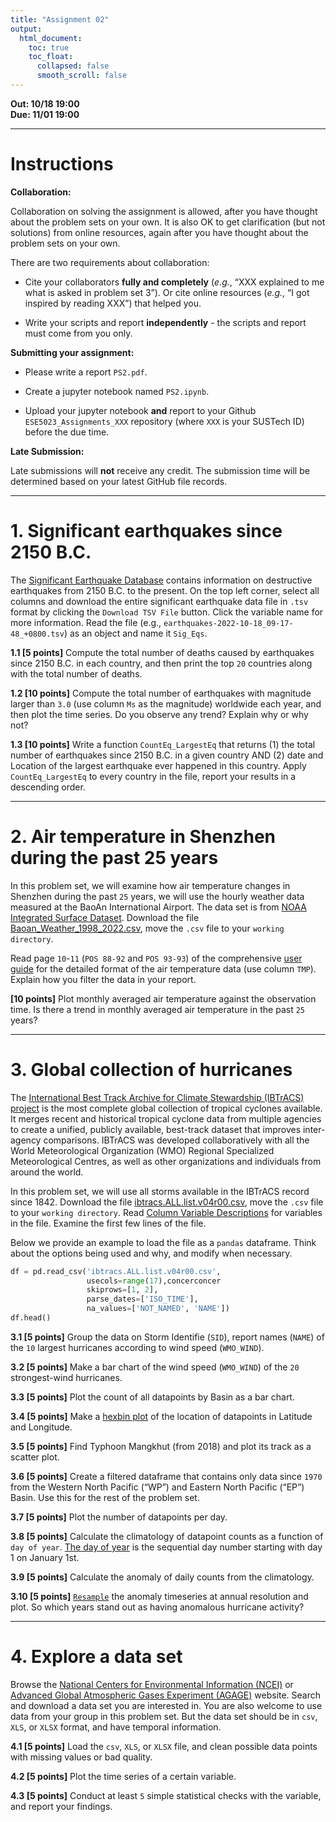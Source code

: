 ---
title: "Assignment 02"
output:
  html_document:
    toc: true
    toc_float:
      collapsed: false
      smooth_scroll: false
---

**Out: 10/18 19:00 **  
**Due: 11/01 19:00 **  

***

# Instructions  

**Collaboration:**  

Collaboration on solving the assignment is allowed, after you have thought about the problem sets on your own. It is also OK to get clarification (but not solutions) from online resources, again after you have thought about the problem sets on your own. 

There are two requirements about collaboration: 

* Cite your collaborators **fully and completely** (*e.g.*, "XXX explained to me what is asked in problem set 3"). Or cite online resources (*e.g.*, "I got inspired by reading XXX") that helped you.

* Write your scripts and report **independently** - the scripts and report must come from you only.

**Submitting your assignment:**  

* Please write a report `PS2.pdf`. 

* Create a jupyter notebook named `PS2.ipynb`. 

* Upload your jupyter notebook **and** report to your Github `ESE5023_Assignments_XXX` repository (where `XXX` is your SUSTech ID) before the due time.

**Late Submission:**  

Late submissions will **not** receive any credit. The submission time will be determined based on your latest GitHub file records.

***

# 1. Significant earthquakes since 2150 B.C.

The [Significant Earthquake Database](https://www.ngdc.noaa.gov/hazel/view/hazards/earthquake/event-data) contains information on destructive earthquakes from 2150 B.C. to the present. On the top left corner, select all columns and download the entire significant earthquake data file in `.tsv` format by clicking the `Download TSV File` button. Click the variable name for more information. Read the file (e.g., `earthquakes-2022-10-18_09-17-48_+0800.tsv`) as an object and name it `Sig_Eqs`.

**1.1 [5 points]** Compute the total number of deaths caused by earthquakes since 2150 B.C. in each country, and then print the top `20` countries along with the total number of deaths.

**1.2 [10 points]** Compute the total number of earthquakes with magnitude larger than `3.0` (use column `Ms` as the magnitude) worldwide each year, and then plot the time series. Do you observe any trend? Explain why or why not? 

**1.3 [10 points]** Write a function `CountEq_LargestEq` that returns (1) the total number of earthquakes since 2150 B.C. in a given country AND (2) date and Location of the largest earthquake ever happened in this country. Apply `CountEq_LargestEq` to every country in the file, report your results in a descending order.

***

# 2. Air temperature in Shenzhen during the past 25 years

In this problem set, we will examine how air temperature changes in Shenzhen during the past `25` years, we will use the hourly weather data measured at the BaoAn International Airport. The data set is from [NOAA Integrated Surface Dataset](https://www.ncei.noaa.gov/metadata/geoportal/rest/metadata/item/gov.noaa.ncdc%3AC00532/html). Download the file [Baoan_Weather_1998_2022.csv](http://172.18.31.60/index.php/s/GnxWttgiSfFSp9x), move the `.csv` file to your `working directory`. 

Read page `10`-`11` (`POS 88-92` and `POS 93-93`) of the comprehensive [user guide](https://www.ncei.noaa.gov/data/global-hourly/doc/isd-format-document.pdf) for the detailed format of the air temperature data (use column `TMP`). Explain how you filter the data in your report. 

**[10 points]** Plot monthly averaged air temperature against the observation time. Is there a trend in monthly averaged air temperature in the past `25` years? 

***

# 3. Global collection of hurricanes

The [International Best Track Archive for Climate Stewardship (IBTrACS) project](https://www.ncei.noaa.gov/products/international-best-track-archive?name=ibtracs-data) is the most complete global collection of tropical cyclones available. It merges recent and historical tropical cyclone data from multiple agencies to create a unified, publicly available, best-track dataset that improves inter-agency comparisons. IBTrACS was developed collaboratively with all the World Meteorological Organization (WMO) Regional Specialized Meteorological Centres, as well as other organizations and individuals from around the world.  

In this problem set, we will use all storms available in the IBTrACS record since 1842. Download the file [ibtracs.ALL.list.v04r00.csv](http://172.18.31.60/index.php/s/gDGRReCr2rPFN49), move the `.csv` file to your `working directory`. Read [Column Variable Descriptions](https://www.ncei.noaa.gov/sites/default/files/2021-07/IBTrACS_v04_column_documentation.pdf) for variables in the file. Examine the first few lines of the file. 

Below we provide an example to load the file as a `pandas` dataframe. Think about the options being used and why, and modify when necessary.

```{python, eval=F}
df = pd.read_csv('ibtracs.ALL.list.v04r00.csv',
                 usecols=range(17),concerconcer
                 skiprows=[1, 2], 
                 parse_dates=['ISO_TIME'],
                 na_values=['NOT_NAMED', 'NAME'])
df.head()
```

**3.1 [5 points]** Group the data on Storm Identifie (`SID`), report names (`NAME`) of the `10` largest hurricanes according to wind speed (`WMO_WIND`).

**3.2 [5 points]** Make a bar chart of the wind speed (`WMO_WIND`) of the `20` strongest-wind hurricanes.

**3.3 [5 points]** Plot the count of all datapoints by Basin as a bar chart.

**3.4 [5 points]** Make a [hexbin plot](https://www.geeksforgeeks.org/matplotlib-pyplot-hexbin-function-in-python/) of the location of datapoints in Latitude and Longitude. 

**3.5 [5 points]** Find Typhoon Mangkhut (from 2018) and plot its track as a scatter plot.

**3.6 [5 points]** Create a filtered dataframe that contains only data since `1970` from the Western North Pacific ("WP") and Eastern North Pacific ("EP") Basin. Use this for the rest of the problem set.

**3.7 [5 points]** Plot the number of datapoints per day.

**3.8 [5 points]** Calculate the climatology of datapoint counts as a function of `day of year`. [The day of year](https://nsidc.org/data/user-resources/help-center/day-year-doy-calendar) is the sequential day number starting with day 1 on January 1st.

**3.9 [5 points]** Calculate the anomaly of daily counts from the climatology. 

**3.10 [5 points]** [`Resample`](https://pandas.pydata.org/docs/reference/api/pandas.DataFrame.resample.html) the anomaly timeseries at annual resolution and plot. So which years stand out as having anomalous hurricane activity?

***

# 4. Explore a data set

Browse the [National Centers for Environmental Information (NCEI)](https://www.ncei.noaa.gov/) or [Advanced Global Atmospheric Gases Experiment (AGAGE)](https://agage.mit.edu/) website. Search and download a data set you are interested in. You are also welcome to use data from your group in this problem set. But the data set should be in `csv`, `XLS`, or `XLSX` format, and have temporal information.  

**4.1 [5 points]** Load the `csv`, `XLS`, or `XLSX` file, and clean possible data points with missing values or bad quality.

**4.2 [5 points]** Plot the time series of a certain variable.

**4.3 [5 points]** Conduct at least `5` simple statistical checks with the variable, and report your findings.
